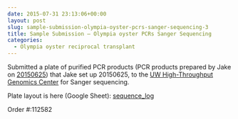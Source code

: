 ```yaml
---
date: 2015-07-31 23:13:06+00:00
layout: post
slug: sample-submission-olympia-oyster-pcrs-sanger-sequencing-3
title: Sample Submission – Olympia oyster PCRs Sanger Sequencing
categories:
  - Olympia oyster reciprocal transplant
---
```


Submitted a plate of purified PCR products (PCR products prepared by Jake on [20150625](https://heareresearch.blogspot.com/2015/06/6-25-2015-flanking-pcr-pt-4.html)) that Jake set up 20150625, to the [UW High-Throughput Genomics Center](http://www.htseq.org/) for Sanger sequencing.

Plate layout is here (Google Sheet): [sequence_log](https://docs.google.com/spreadsheet/ccc?key=0AtV_gF766XZAcHljOFBWd3pLTUJwbUxkdkg1OGdCY3c&usp=sharing)

Order #:112582
